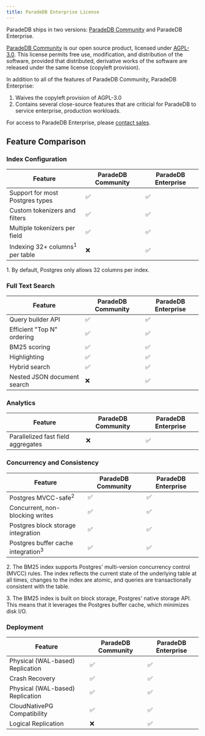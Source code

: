 ```yaml
---
title: ParadeDB Enterprise License
---
```


ParadeDB ships in two versions: [ParadeDB Community](https://github.com/paradedb/paradedb) and ParadeDB Enterprise.

[ParadeDB Community](https://github.com/paradedb/paradedb) is our open source product, licensed under [AGPL-3.0](https://github.com/paradedb/paradedb/blob/dev/LICENSE).
This license permits free use, modification, and distribution of the software, provided that distributed, derivative works of the software are released under the same license
(copyleft provision).

In addition to all of the features of ParadeDB Community, ParadeDB Enterprise:

1. Waives the copyleft provision of AGPL-3.0
2. Contains several close-source features that are criticial for ParadeDB to service enterprise, production workloads.

For access to ParadeDB Enterprise, please [contact sales](mailto:sales@paradedb.com).

## Feature Comparison

### Index Configuration

| Feature                                    | ParadeDB Community | ParadeDB Enterprise |
| ------------------------------------------ | ------------------ | ------------------- |
| Support for most Postgres types            | ✅                 | ✅                  |
| Custom tokenizers and filters              | ✅                 | ✅                  |
| Multiple tokenizers per field              | ✅                 | ✅                  |
| Indexing 32+ columns<sup>1</sup> per table | ❌                 | ✅                  |

<p className="text-sm">
  1. By default, Postgres only allows 32 columns per index.
</p>

### Full Text Search

| Feature                     | ParadeDB Community | ParadeDB Enterprise |
| --------------------------- | ------------------ | ------------------- |
| Query builder API           | ✅                 | ✅                  |
| Efficient "Top N" ordering  | ✅                 | ✅                  |
| BM25 scoring                | ✅                 | ✅                  |
| Highlighting                | ✅                 | ✅                  |
| Hybrid search               | ✅                 | ✅                  |
| Nested JSON document search | ❌                 | ✅                  |

### Analytics

| Feature                            | ParadeDB Community | ParadeDB Enterprise |
| ---------------------------------- | ------------------ | ------------------- |
| Parallelized fast field aggregates | ❌                 | ✅                  |

### Concurrency and Consistency

| Feature                                       | ParadeDB Community | ParadeDB Enterprise |
| --------------------------------------------- | ------------------ | ------------------- |
| Postgres MVCC-safe<sup>2</sup>                | ✅                 | ✅                  |
| Concurrent, non-blocking writes               | ✅                 | ✅                  |
| Postgres block storage integration            | ✅                 | ✅                  |
| Postgres buffer cache integration<sup>3</sup> | ✅                 | ✅                  |

<p className="text-sm">
  2. The BM25 index supports Postgres' multi-version concurrency control (MVCC)
  rules. The index reflects the current state of the underlying table at all
  times, changes to the index are atomic, and queries are transactionally
  consistent with the table.
</p>
<p className="text-sm">
  3. The BM25 index is built on block storage, Postgres' native storage API.
  This means that it leverages the Postgres buffer cache, which minimizes disk
  I/O.
</p>

### Deployment

| Feature                          | ParadeDB Community | ParadeDB Enterprise |
| -------------------------------- | ------------------ | ------------------- |
| Physical (WAL-based) Replication | ✅                 | ✅                  |
| Crash Recovery                   | ✅                 | ✅                  |
| Physical (WAL-based) Replication | ✅                 | ✅                  |
| CloudNativePG Compatibility      | ✅                 | ✅                  |
| Logical Replication              | ❌                 | ✅                  |
